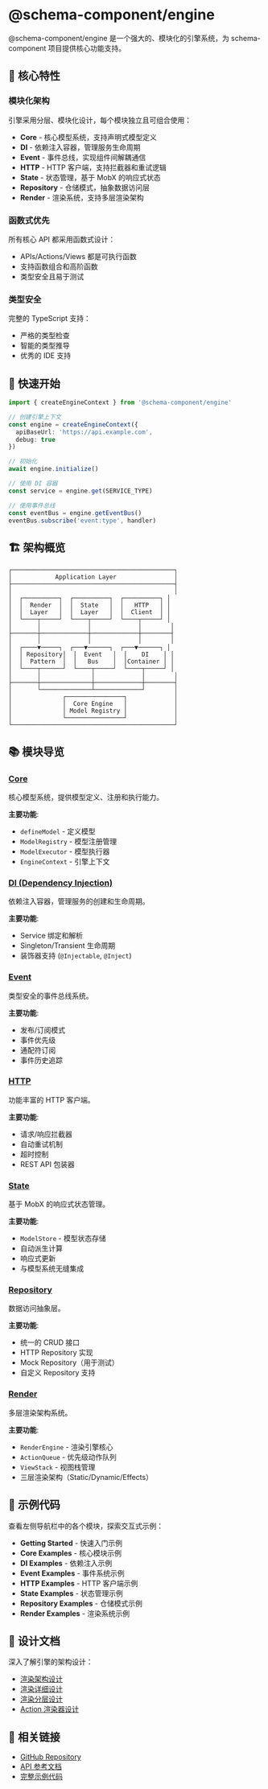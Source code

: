 
<Meta title="Engine/Overview" />

# @schema-component/engine

@schema-component/engine 是一个强大的、模块化的引擎系统，为 schema-component 项目提供核心功能支持。

## 🎯 核心特性

### 模块化架构
引擎采用分层、模块化设计，每个模块独立且可组合使用：

- **Core** - 核心模型系统，支持声明式模型定义
- **DI** - 依赖注入容器，管理服务生命周期
- **Event** - 事件总线，实现组件间解耦通信
- **HTTP** - HTTP 客户端，支持拦截器和重试逻辑
- **State** - 状态管理，基于 MobX 的响应式状态
- **Repository** - 仓储模式，抽象数据访问层
- **Render** - 渲染系统，支持多层渲染架构

### 函数式优先
所有核心 API 都采用函数式设计：
- APIs/Actions/Views 都是可执行函数
- 支持函数组合和高阶函数
- 类型安全且易于测试

### 类型安全
完整的 TypeScript 支持：
- 严格的类型检查
- 智能的类型推导
- 优秀的 IDE 支持

## 📖 快速开始

```typescript
import { createEngineContext } from '@schema-component/engine'

// 创建引擎上下文
const engine = createEngineContext({
  apiBaseUrl: 'https://api.example.com',
  debug: true
})

// 初始化
await engine.initialize()

// 使用 DI 容器
const service = engine.get(SERVICE_TYPE)

// 使用事件总线
const eventBus = engine.getEventBus()
eventBus.subscribe('event:type', handler)
```

## 🏗️ 架构概览

```
┌─────────────────────────────────────────────┐
│            Application Layer                │
├─────────────────────────────────────────────┤
│                                             │
│  ┌──────────┐  ┌──────────┐  ┌──────────┐ │
│  │  Render  │  │  State   │  │   HTTP   │ │
│  │  Layer   │  │  Layer   │  │  Client  │ │
│  └────┬─────┘  └────┬─────┘  └────┬─────┘ │
│       │             │             │        │
├───────┼─────────────┼─────────────┼────────┤
│       │             │             │        │
│  ┌────▼─────┐  ┌───▼──────┐  ┌───▼──────┐ │
│  │ Repository│  │  Event   │  │    DI    │ │
│  │  Pattern  │  │   Bus    │  │Container │ │
│  └────┬──────┘  └────┬─────┘  └────┬─────┘ │
│       │              │             │        │
├───────┼──────────────┼─────────────┼────────┤
│       └──────────────┴─────────────┘        │
│              ┌────────────────┐             │
│              │  Core Engine   │             │
│              │ Model Registry │             │
│              └────────────────┘             │
└─────────────────────────────────────────────┘
```

## 📚 模块导览

### [Core](/docs/engine-core-overview)
核心模型系统，提供模型定义、注册和执行能力。

**主要功能**:
- `defineModel` - 定义模型
- `ModelRegistry` - 模型注册管理
- `ModelExecutor` - 模型执行器
- `EngineContext` - 引擎上下文

### [DI (Dependency Injection)](/docs/engine-di-overview)
依赖注入容器，管理服务的创建和生命周期。

**主要功能**:
- Service 绑定和解析
- Singleton/Transient 生命周期
- 装饰器支持 (`@Injectable`, `@Inject`)

### [Event](/docs/engine-event-overview)
类型安全的事件总线系统。

**主要功能**:
- 发布/订阅模式
- 事件优先级
- 通配符订阅
- 事件历史追踪

### [HTTP](/docs/engine-http-overview)
功能丰富的 HTTP 客户端。

**主要功能**:
- 请求/响应拦截器
- 自动重试机制
- 超时控制
- REST API 包装器

### [State](/docs/engine-state-overview)
基于 MobX 的响应式状态管理。

**主要功能**:
- `ModelStore` - 模型状态存储
- 自动派生计算
- 响应式更新
- 与模型系统无缝集成

### [Repository](/docs/engine-repository-overview)
数据访问抽象层。

**主要功能**:
- 统一的 CRUD 接口
- HTTP Repository 实现
- Mock Repository（用于测试）
- 自定义 Repository 支持

### [Render](/docs/engine-render-overview)
多层渲染架构系统。

**主要功能**:
- `RenderEngine` - 渲染引擎核心
- `ActionQueue` - 优先级动作队列
- `ViewStack` - 视图栈管理
- 三层渲染架构（Static/Dynamic/Effects）

## 🧪 示例代码

查看左侧导航栏中的各个模块，探索交互式示例：

- **Getting Started** - 快速入门示例
- **Core Examples** - 核心模块示例
- **DI Examples** - 依赖注入示例
- **Event Examples** - 事件系统示例
- **HTTP Examples** - HTTP 客户端示例
- **State Examples** - 状态管理示例
- **Repository Examples** - 仓储模式示例
- **Render Examples** - 渲染系统示例

## 📖 设计文档

深入了解引擎的架构设计：

- [渲染架构设计](/docs/engine-docs-renderarchitecture)
- [渲染详细设计](/docs/engine-docs-renderdesign)
- [渲染分层设计](/docs/engine-docs-renderlayerdesign)
- [Action 渲染器设计](/docs/engine-docs-actionrendererdesign)

## 🔗 相关链接

- [GitHub Repository](https://github.com/Xeonice/schema-component)
- [API 参考文档](#)
- [完整示例代码](https://github.com/Xeonice/schema-component/tree/main/packages/engine/examples)
